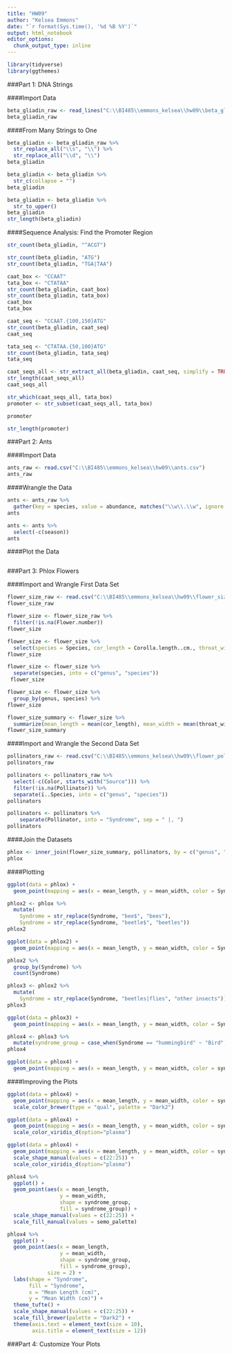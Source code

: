 ```yaml
---
title: "HW09"
author: "Kelsea Emmons"
date: "`r format(Sys.time(), '%d %B %Y')`"
output: html_notebook
editor_options: 
  chunk_output_type: inline
---
```

```r
library(tidyverse)
library(ggthemes)
```

###Part 1: DNA Strings

####Import Data
```r
beta_gliadin_raw <- read_lines("C:\\BI485\\emmons_kelsea\\hw09\\beta_gliadin.txt", skip = 1)
beta_gliadin_raw
```

####From Many Strings to One
```r
beta_gliadin <- beta_gliadin_raw %>% 
  str_replace_all("\\s", "\\") %>% 
  str_replace_all("\\d", "\\") 
beta_gliadin
```

```r
beta_gliadin <- beta_gliadin %>% 
  str_c(collapse = "")
beta_gliadin
```

```r
beta_gliadin <- beta_gliadin %>% 
  str_to_upper()
beta_gliadin
str_length(beta_gliadin)
```

####Sequence Analysis: Find the Promoter Region
```r
str_count(beta_gliadin, "^ACGT")
```
```r
str_count(beta_gliadin, "ATG")
str_count(beta_gliadin, "TGA|TAA")
```

```r
caat_box <- "CCAAT"
tata_box <- "CTATAA"
str_count(beta_gliadin, caat_box)
str_count(beta_gliadin, tata_box)
caat_box
tata_box
```

```r
caat_seq <- "CCAAT.{100,150}ATG"
str_count(beta_gliadin, caat_seq)
caat_seq
```

```r
tata_seq <- "CTATAA.{50,100}ATG"
str_count(beta_gliadin, tata_seq)
tata_seq
```

```r
caat_seqs_all <- str_extract_all(beta_gliadin, caat_seq, simplify = TRUE)
str_length(caat_seqs_all)
caat_seqs_all
```

```r
str_which(caat_seqs_all, tata_box)
promoter <- str_subset(caat_seqs_all, tata_box)
```

```r
promoter
```
```r
str_length(promoter)
```


###Part 2: Ants

####Import Data
```r
ants_raw <- read.csv("C:\\BI485\\emmons_kelsea\\hw09\\ants.csv")
ants_raw
```

####Wrangle the Data
```r
ants <- ants_raw %>% 
  gather(key = species, value = abundance, matches("\\w\\.\\w", ignore.case = FALSE))
ants
```
```r
ants <- ants %>% 
  select(-c(season))
ants
```

####Plot the Data
```r

```

###Part 3: Phlox Flowers

####Import and Wrangle First Data Set
```r
flower_size_raw <- read.csv("C:\\BI485\\emmons_kelsea\\hw09\\flower_size.csv")
flower_size_raw
```

```r
flower_size <- flower_size_raw %>% 
  filter(!is.na(Flower.number))
flower_size
```

```r
flower_size <- flower_size %>% 
  select(species = Species, cor_length = Corolla.length..cm., throat_width = Corolla.width.throat..cm.) %>% 
flower_size 
```

```r
flower_size <- flower_size %>% 
  separate(species, into = c("genus", "species"))
 flower_size 
```

```r
flower_size <- flower_size %>% 
  group_by(genus, species) %>% 
flower_size
```

```r
flower_size_summary <- flower_size %>% 
  summarize(mean_length = mean(cor_length), mean_width = mean(throat_width), max_length = max(cor_length), max_width = max(throat_width))
flower_size_summary
```

####Import and Wrangle the Second Data Set
```r
pollinators_raw <- read.csv("C:\\BI485\\emmons_kelsea\\hw09\\flower_pollinators.csv", na.strings = c("", "NA"))
pollinators_raw
```

```r
pollinators <- pollinators_raw %>% 
  select(-c(Color, starts_with("Source"))) %>% 
  filter(!is.na(Pollinator)) %>%
  separate(ï..Species, into = c("genus", "species")) 
pollinators
```

```r
pollinators <- pollinators %>% 
    separate(Pollinator, into = "Syndrome", sep = " |, ")
pollinators
```
 


####Join the Datasets
```r
phlox <- inner_join(flower_size_summary, pollinators, by = c("genus", "species"))
phlox
```

####Plotting
```r
ggplot(data = phlox) +
  geom_point(mapping = aes(x = mean_length, y = mean_width, color = Syndrome))
```

```r
phlox2 <- phlox %>% 
  mutate(
    Syndrome = str_replace(Syndrome, "bee$", "bees"),
    Syndrome = str_replace(Syndrome, "beetle$", "beetles"))
phlox2
```

```r
ggplot(data = phlox2) +
  geom_point(mapping = aes(x = mean_length, y = mean_width, color = Syndrome))
```

```r
phlox2 %>% 
  group_by(Syndrome) %>% 
  count(Syndrome)
```

```r
phlox3 <- phlox2 %>% 
  mutate(
    Syndrome = str_replace(Syndrome, "beetles|flies", "other insects"))
phlox3
```
```r
ggplot(data = phlox3) +
  geom_point(mapping = aes(x = mean_length, y = mean_width, color = Syndrome))
```

```r
phlox4 <- phlox3 %>% 
  mutate(syndrome_group = case_when(Syndrome == "hummingbird" ~ "Bird",Syndrome == "bat" ~ "Mammal",Syndrome == "autogamous" ~ "Autogamous",TRUE ~ "Insect"))
phlox4
```

```r
ggplot(data = phlox4) +
  geom_point(mapping = aes(x = mean_length, y = mean_width, color = syndrome_group))
```


####Improving the Plots
```r
ggplot(data = phlox4) +
  geom_point(mapping = aes(x = mean_length, y = mean_width, color = syndrome_group)) +
  scale_color_brewer(type = "qual", palette = "Dark2")
```

```r
ggplot(data = phlox4) +
  geom_point(mapping = aes(x = mean_length, y = mean_width, color = syndrome_group)) +
  scale_color_viridis_d(option="plasma")

```


```r
ggplot(data = phlox4) +
  geom_point(mapping = aes(x = mean_length, y = mean_width, color = syndrome_group, shape = syndrome_group)) +
  scale_shape_manual(values = c(22:25)) +
  scale_color_viridis_d(option="plasma")
```

```r
phlox4 %>% 
  ggplot() +
  geom_point(aes(x = mean_length,
                 y = mean_width,
                 shape = syndrome_group,
                 fill = syndrome_group)) +
  scale_shape_manual(values = c(22:25)) +
  scale_fill_manual(values = semo_palette)
```

```r
phlox4 %>% 
  ggplot() +
  geom_point(aes(x = mean_length,
                 y = mean_width,
                 shape = syndrome_group,
                 fill = syndrome_group),
             size = 2) +
  labs(shape = "Syndrome",
       fill = "Syndrome",
       x = "Mean Length (cm)",
       y = "Mean Width (cm)") +
  theme_tufte() +
  scale_shape_manual(values = c(22:25)) +
  scale_fill_brewer(palette = "Dark2") +
  theme(axis.text = element_text(size = 10),
        axis.title = element_text(size = 12))
```

###Part 4: Customize Your Plots


